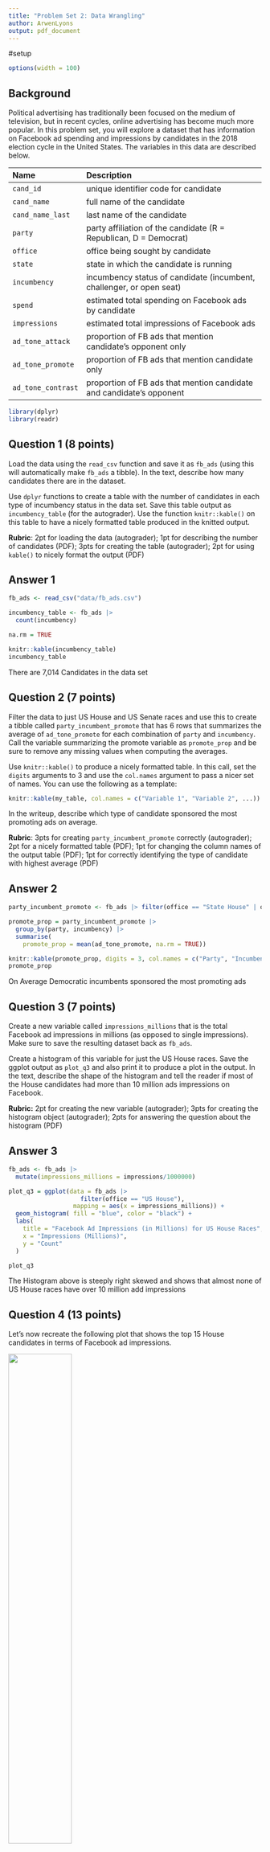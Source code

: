 ```yaml
---
title: "Problem Set 2: Data Wrangling"
author: ArwenLyons
output: pdf_document
---
```

#setup
```r
options(width = 100)
```

## Background

Political advertising has traditionally been focused on the medium of television, but in recent cycles, online advertising has become much more popular. In this problem set, you will explore a dataset that has information on Facebook ad spending and impressions by candidates in the 2018 election cycle in the United States. The variables in this data are described below. 



| Name               | Description                                                          |
|:-------------------|:---------------------------------------------------------------------|
| `cand_id`          | unique identifier code for candidate                                 |
| `cand_name`        | full name of the candidate                                           |
| `cand_name_last`   | last name of the candidate                                           |
| `party`            | party affiliation of the candidate (R = Republican, D = Democrat)    |
| `office`           | office being sought by candidate                                     |
| `state`            | state in which the candidate is running                              |
| `incumbency`       | incumbency status of candidate (incumbent, challenger, or open seat) |
| `spend`            | estimated total spending on Facebook ads by candidate                |
| `impressions`      | estimated total impressions of Facebook ads                          |
| `ad_tone_attack`   | proportion of FB ads that mention candidate's opponent only          |
| `ad_tone_promote`  | proportion of FB ads that mention candidate only                     |
| `ad_tone_contrast` | proportion of FB ads that mention candidate and candidate's opponent |


```r

library(dplyr)
library(readr)
```


\newpage

## Question 1 (8 points)

Load the data using the `read_csv` function and save it as `fb_ads` (using this will automatically make `fb_ads` a tibble). In the text, describe how many candidates there are in the dataset. 

Use `dplyr` functions to create a table with the number of candidates in each type of incumbency status in the data set. Save this table output as `incumbency_table` (for the autograder). Use the function `knitr::kable()` on this table to have a nicely formatted table produced in the knitted output. 

 **Rubric**: 2pt for loading the data (autograder); 1pt for describing the number of candidates (PDF); 3pts for creating the table (autograder); 2pt for using `kable()` to nicely format the output (PDF)

## Answer 1
```r
fb_ads <- read_csv("data/fb_ads.csv")

incumbency_table <- fb_ads |>
  count(incumbency)

na.rm = TRUE

knitr::kable(incumbency_table)
incumbency_table

```

There are 7,014 Candidates in the data set


\newpage

## Question 2 (7 points)

Filter the data to just US House and US Senate races and use this to create a tibble called `party_incumbent_promote` that has 6 rows that summarizes the average of `ad_tone_promote` for each combination of `party` and `incumbency`. Call the variable summarizing the promote variable as `promote_prop` and be sure to remove any missing values when computing the averages. 

Use `knitr::kable()` to produce a nicely formatted table. In this call, set the `digits` arguments to 3 and use the `col.names` argument to pass a nicer set of names. You can use the following as a template:

```r
knitr::kable(my_table, col.names = c("Variable 1", "Variable 2", ...))
```

In the writeup, describe which type of candidate sponsored the most promoting ads on average. 

 **Rubric**: 3pts for creating `party_incumbent_promote` correctly (autograder); 2pt for a nicely formatted table (PDF); 1pt for changing the column names of the output table (PDF); 1pt for correctly identifying the type of candidate with highest average (PDF)

## Answer 2
```r
party_incumbent_promote <- fb_ads |> filter(office == "State House" | office == "State Senate") 

promote_prop = party_incumbent_promote |>
  group_by(party, incumbency) |>
  summarise(
    promote_prop = mean(ad_tone_promote, na.rm = TRUE)) 

knitr::kable(promote_prop, digits = 3, col.names = c("Party", "Incumbency", "Promote_Prop"))
promote_prop
```
On Average Democratic incumbents sponsored the most promoting ads 

\newpage

## Question 3 (7 points)


Create a new variable called `impressions_millions` that is the total Facebook ad impressions in millions (as opposed to single impressions). Make sure to save the resulting dataset back as `fb_ads`.

Create a histogram of this variable for just the US House races. Save the ggplot output as `plot_q3` and also print it to produce a plot in the output. In the text, describe the shape of the histogram and tell the reader if most of the House candidates had more than 10 million ads impressions on Facebook. 

 **Rubric:** 2pt for creating the new variable (autograder); 3pts for creating the histogram object (autograder); 2pts for answering the question about the histogram (PDF)

## Answer 3

```r
fb_ads <- fb_ads |>
  mutate(impressions_millions = impressions/1000000)

plot_q3 = ggplot(data = fb_ads |>
                    filter(office == "US House"), 
                  mapping = aes(x = impressions_millions)) +
  geom_histogram( fill = "blue", color = "black") +
  labs(
    title = "Facebook Ad Impressions (in Millions) for US House Races",
    x = "Impressions (Millions)",
    y = "Count"
  )

plot_q3
```
The Histogram above is steeply right skewed and shows that almost none of US House races have over 10 million add impressions 
\newpage

## Question 4 (13 points)

Let's now recreate the following plot that shows the top 15 House candidates in terms of Facebook ad impressions. 

![](figures/house-spenders.png){width="50%"}

You should save the `ggplot` output as `fb_top_plot`. You should also write `fb_top_plot` on its own line in the chunk to produce the actual plot. The key features of this graph that you should replicate for the autograder are:

- The barplot should have candidate last names on the y-axis and the `impressions_millions` variable from question 3 on the x-axis. 
- The data feeding into the `ggplot` call should only have US House candidates and only the candidates with the highest 15 `impressions_millions` values. 
- The y-axis should be ordered in ascending values of `impressions_millions` so that the lowest values are at the bottom. You may want to manipulate `cand_name_last` to achieve this. 
- The fill color of the bar plot should be mapped to the `party` variable (but not globally!). 

You do not need to exactly match the labels, but you should have informative labels. The color does not need to match, but if you want to change the fill colors, you can use the `scale_fill_manual(values = c(R = "red", D = "blue"))` function (where you can change the red and blue to whatever you want). 

 **Rubric:** 3pts for correct axes (autograder); 3pts for correct data fed into `ggplot` (autograder); 3pts for the correct ordering of the y-axis (PDF); 3pts for fill being mapped to `party` (autograder); 1pt for plot being in knitted output and having informative labels (PDF)

## Answer 4

```r
top_15_house <- fb_ads |>
  filter(office == "US House") |>
  arrange(desc(impressions_millions)) |>
  slice(1:15) 


top_15_house <- top_15_house |>
  mutate(cand_name_last = reorder(cand_name_last, impressions_millions))

fb_top_plot = ggplot(top_15_house, aes(x = impressions_millions, y = cand_name_last, fill = party)) +
  geom_bar(stat = "identity") + 
  scale_fill_manual(values = c(R = "red", D = "steelblue")) + 
  labs(
    title = "Top 15 US House Candidates by Facebook Ad Impressions",
    x = "Ad Impressions In Millions",
    y = "Candidate Last Name")

fb_top_plot

```


\newpage

# Code

```r

```
